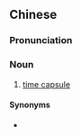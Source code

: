 {{also|时间胶囊}}
==Chinese==
{{zh-forms|s=时间胶囊|type=22}}

===Pronunciation===
{{zh-pron
|m=shíjiān jiāonáng
|c=si4 gaan3 gaau1 nong4,si4 gaan1 gaau1 nong4
|cat=n
}}

===Noun===
{{zh-noun}}

# [[time capsule]]

====Synonyms====
* {{zh-l|時間囊}}

{{zh-cat|Time}}